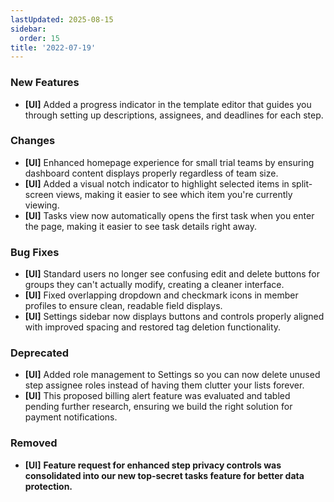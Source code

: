 ```yaml
---
lastUpdated: 2025-08-15
sidebar:
  order: 15
title: '2022-07-19'
---
```


### New Features

- **[UI]** Added a progress indicator in the template editor that guides you through setting up descriptions, assignees, and deadlines for each step.

### Changes

- **[UI]** Enhanced homepage experience for small trial teams by ensuring dashboard content displays properly regardless of team size.
- **[UI]** Added a visual notch indicator to highlight selected items in split-screen views, making it easier to see which item you're currently viewing.
- **[UI]** Tasks view now automatically opens the first task when you enter the page, making it easier to see task details right away.

### Bug Fixes

- **[UI]** Standard users no longer see confusing edit and delete buttons for groups they can't actually modify, creating a cleaner interface.
- **[UI]** Fixed overlapping dropdown and checkmark icons in member profiles to ensure clean, readable field displays.
- **[UI]** Settings sidebar now displays buttons and controls properly aligned with improved spacing and restored tag deletion functionality.

### Deprecated

- **[UI]** Added role management to Settings so you can now delete unused step assignee roles instead of having them clutter your lists forever.
- **[UI]** This proposed billing alert feature was evaluated and tabled pending further research, ensuring we build the right solution for payment notifications.

### Removed

- **[UI]** **Feature request for enhanced step privacy controls was consolidated into our new top-secret tasks feature for better data protection.**